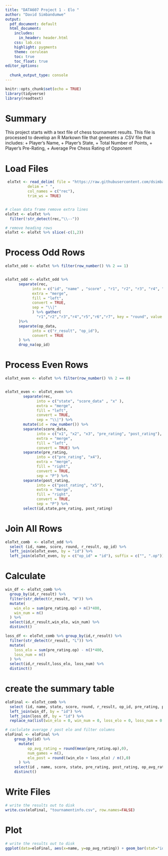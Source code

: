 ```yaml
---
title: "DATA607 Project 1 - Elo "
author: "David Simbandumwe"
output:
  pdf_document: default
  html_document:
    includes:
      in_header: header.html
    css: lab.css
    highlight: pygments
    theme: cerulean
    toc: true
    toc_float: true
editor_options: 
  
  chunk_output_type: console
---
```


```r
knitr::opts_chunk$set(echo = TRUE)
library(tidyverse)
library(readtext)
```


# Summary
This project starts with a text file of chess tournament results. This file is processed to develop an R Markown file that generates a .CSV file that includes:
+ Player’s Name, 
+ Player’s State, 
+ Total Number of Points, 
+ Player’s Pre-Rating, 
+ Average Pre Chess Rating of Opponent



# Load Files

```r

 eloTxt <- read_delim( file = "https://raw.githubusercontent.com/dsimband/DATA607/main/Project1/tournamentinfo.txt",              
          delim = " ",
          col_names = c("rec"),
          trim_ws = TRUE)


# clean data frame remove extra lines
eloTxt <- eloTxt %>% 
  filter(!str_detect(rec,"\\--"))

# remove heading rows
eloTxt <- eloTxt %>% slice(-c(1,2))


```




# Process Odd Rows

```r

eloTxt_odd <- eloTxt %>% filter(row_number() %% 2 == 1)


eloTxt_odd <- eloTxt_odd %>% 
      separate(rec, 
            into = c("id", "name" , "score" , "r1", "r2", "r3", "r4", "r5", "r6", "r7","x" ),
            extra = "merge", 
            fill = "left",
            convert = TRUE,
            sep = "\\|"
            ) %>% gather(
              "r1","r2","r3","r4","r5","r6","r7", key = "round", value = "op_data"
      )%>% 
      separate(op_data, 
            into = c("r_result", "op_id"),
            convert = TRUE
      ) %>% 
      drop_na(op_id)

```



# Process Even Rows


```r

eloTxt_even <- eloTxt %>% filter(row_number() %% 2 == 0)


eloTxt_even <- eloTxt_even %>% 
        separate(rec, 
              into = c("state", "score_data" , "x" ),
              extra = "merge", 
              fill = "left",
              convert = TRUE,
              sep = "\\|") %>% 
        mutate(id = row_number()) %>% 
        separate(score_data, 
              into = c("x1", "x2", "x3", "pre_rating", "post_rating"),
              extra = "merge", 
              fill = "left",
              convert = TRUE) %>% 
        separate(pre_rating, 
              into = c("pre_rating", "x4"),
              extra = "merge", 
              fill = "right",
              convert = TRUE,
              sep = "P") %>% 
        separate(post_rating, 
              into = c("post_rating", "x5"),
              extra = "merge", 
              fill = "right",
              convert = TRUE,
              sep = "P") %>% 
        select(id,state,pre_rating, post_rating)


```



# Join All Rows

```r

eloTxt_comb  <- eloTxt_odd %>% 
  select (id, name, score, round, r_result, op_id) %>%
  left_join(eloTxt_even, by = "id") %>%
  left_join(eloTxt_even, by = c("op_id" = "id"), suffix = c("", ".op"))


```





# Calculate 

```r

win_df <- eloTxt_comb %>%
  group_by(id,r_result) %>%
  filter(str_detect(r_result, "W")) %>%
  mutate(
    win_elo = sum(pre_rating.op) + n()*400,
    win_num = n()
  ) %>%
  select(id,r_result,win_elo, win_num) %>%
  distinct()

loss_df <- eloTxt_comb %>% group_by(id,r_result) %>%
  filter(str_detect(r_result, "L")) %>%
  mutate(
    loss_elo = sum(pre_rating.op) - n()*400,
    loss_num = n()
  ) %>%
  select(id,r_result,loss_elo, loss_num) %>%
  distinct()

```



# create the summary table

```r

eloFinal <- eloTxt_comb %>% 
  select (id, name, state, score, round, r_result, op_id, pre_rating, post_rating, pre_rating.op, post_rating.op) %>%
  left_join(win_df, by = "id") %>%
  left_join(loss_df, by = "id") %>%
  replace_na(list(win_elo = 0, win_num = 0, loss_elo = 0, loss_num = 0 ))

# caclulate average / post elo and filter columns
eloFinal <- eloFinal %>%
    group_by(id) %>%
      mutate(
          op_avg_rating = round(mean(pre_rating.op),0), 
          num_games = n(),
          elo_post = round((win_elo + loss_elo) / n(),0) 
      ) %>%
    select(id , name, score, state, pre_rating, post_rating, op_avg_rating, num_games, elo_post) %>%
    distinct()

```




# Write Files

```r

# write the results out to disk
write.csv(eloFinal, "tournamentinfo.csv", row.names=FALSE)

```



# Plot

```r

# write the results out to disk
ggplot(data=eloFinal, aes(x=name, y=op_avg_rating)) + geom_bar(stat="identity") + coord_flip()

```




